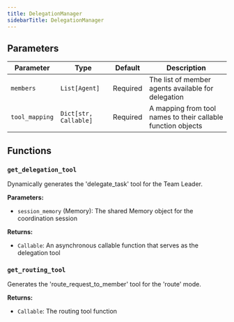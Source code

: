 ```yaml
---
title: DelegationManager
sidebarTitle: DelegationManager
---
```


## Parameters

| Parameter                          | Type                                                  | Default    | Description                                                                                                                                                                                                                      |
| ---------------------------------- | ----------------------------------------------------- | ---------- | -------------------------------------------------------------------------------------------------------------------------------------------------------------------------------------------------------------------------------- |
| `members`                          | `List[Agent]`                                         | Required   | The list of member agents available for delegation                                                                                                                                                                              |
| `tool_mapping`                     | `Dict[str, Callable]`                                | Required   | A mapping from tool names to their callable function objects                                                                                                                                                                     |

## Functions

### `get_delegation_tool`

Dynamically generates the 'delegate_task' tool for the Team Leader.

**Parameters:**

- `session_memory` (Memory): The shared Memory object for the coordination session

**Returns:**

- `Callable`: An asynchronous callable function that serves as the delegation tool

### `get_routing_tool`

Generates the 'route_request_to_member' tool for the 'route' mode.

**Returns:**

- `Callable`: The routing tool function

